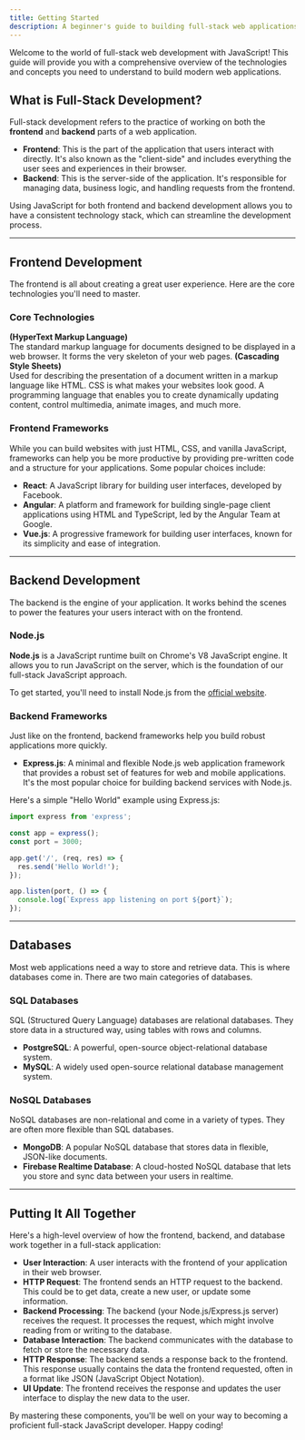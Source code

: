 ```yaml
---
title: Getting Started
description: A beginner's guide to building full-stack web applications with JavaScript, covering the essentials of frontend and backend development.
---
```



Welcome to the world of full-stack web development with JavaScript! This guide will provide you with a comprehensive overview of the technologies and concepts you need to understand to build modern web applications.

## What is Full-Stack Development?

Full-stack development refers to the practice of working on both the **frontend** and **backend** parts of a web application.

* **Frontend**: This is the part of the application that users interact with directly. It's also known as the "client-side" and includes everything the user sees and experiences in their browser.
* **Backend**: This is the server-side of the application. It's responsible for managing data, business logic, and handling requests from the frontend.

Using JavaScript for both frontend and backend development allows you to have a consistent technology stack, which can streamline the development process.

---

## Frontend Development

The frontend is all about creating a great user experience. Here are the core technologies you'll need to master.

### Core Technologies

<CardGrid>
	<Card title="HTML" icon="seti:html">
		<strong>(HyperText Markup Language)</strong><br/>The standard markup language for documents designed to be displayed in a web browser. It forms the very skeleton of your web pages.
	</Card>
	<Card title="CSS" icon="seti:css">
		<strong>(Cascading Style Sheets)</strong><br/>Used for describing the presentation of a document written in a markup language like HTML. CSS is what makes your websites look good.
	</Card>
	<Card title="JavaScript" icon="seti:javascript">
		A programming language that enables you to create dynamically updating content, control multimedia, animate images, and much more.
	</Card>
</CardGrid>

### Frontend Frameworks

While you can build websites with just HTML, CSS, and vanilla JavaScript, frameworks can help you be more productive by providing pre-written code and a structure for your applications. Some popular choices include:

* **React**: A JavaScript library for building user interfaces, developed by Facebook.
* **Angular**: A platform and framework for building single-page client applications using HTML and TypeScript, led by the Angular Team at Google.
* **Vue.js**: A progressive framework for building user interfaces, known for its simplicity and ease of integration.

---

## Backend Development

The backend is the engine of your application. It works behind the scenes to power the features your users interact with on the frontend.

### Node.js

**Node.js** is a JavaScript runtime built on Chrome's V8 JavaScript engine. It allows you to run JavaScript on the server, which is the foundation of our full-stack JavaScript approach.

To get started, you'll need to install Node.js from the [official website](https://nodejs.org/).

### Backend Frameworks

Just like on the frontend, backend frameworks help you build robust applications more quickly.

* **Express.js**: A minimal and flexible Node.js web application framework that provides a robust set of features for web and mobile applications. It's the most popular choice for building backend services with Node.js.

Here's a simple "Hello World" example using Express.js:

```javascript
import express from 'express';

const app = express();
const port = 3000;

app.get('/', (req, res) => {
  res.send('Hello World!');
});

app.listen(port, () => {
  console.log(`Express app listening on port ${port}`);
});
```

---

## Databases

Most web applications need a way to store and retrieve data. This is where databases come in. There are two main categories of databases.

### SQL Databases

SQL (Structured Query Language) databases are relational databases. They store data in a structured way, using tables with rows and columns.

* **PostgreSQL**: A powerful, open-source object-relational database system.
* **MySQL**: A widely used open-source relational database management system.

### NoSQL Databases

NoSQL databases are non-relational and come in a variety of types. They are often more flexible than SQL databases.

* **MongoDB**: A popular NoSQL database that stores data in flexible, JSON-like documents.
* **Firebase Realtime Database**: A cloud-hosted NoSQL database that lets you store and sync data between your users in realtime.

---

## Putting It All Together

Here's a high-level overview of how the frontend, backend, and database work together in a full-stack application:

* **User Interaction**: A user interacts with the frontend of your application in their web browser.
* **HTTP Request**: The frontend sends an HTTP request to the backend. This could be to get data, create a new user, or update some information.
* **Backend Processing**: The backend (your Node.js/Express.js server) receives the request. It processes the request, which might involve reading from or writing to the database.
* **Database Interaction**: The backend communicates with the database to fetch or store the necessary data.
* **HTTP Response**: The backend sends a response back to the frontend. This response usually contains the data the frontend requested, often in a format like JSON (JavaScript Object Notation).
* **UI Update**: The frontend receives the response and updates the user interface to display the new data to the user.

By mastering these components, you'll be well on your way to becoming a proficient full-stack JavaScript developer. Happy coding!